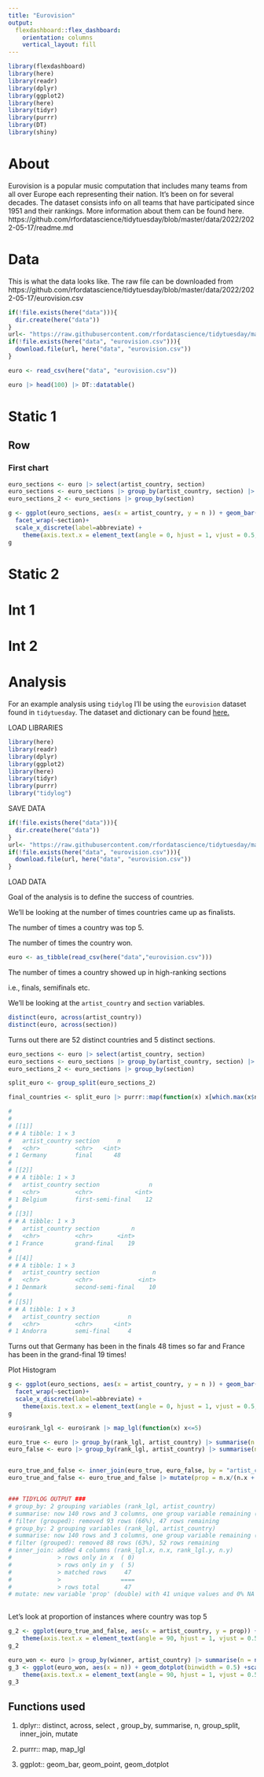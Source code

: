 ```yaml
---
title: "Eurovision"
output: 
  flexdashboard::flex_dashboard:
    orientation: columns
    vertical_layout: fill
---
```


```r
library(flexdashboard)
library(here)
library(readr)
library(dplyr)
library(ggplot2)
library(here)
library(tidyr)
library(purrr)
library(DT)
library(shiny)
```


# About 

Eurovision is a popular music computation that includes many teams from all over 
Europe each representing their nation. It's been on for several decades. The dataset
consists info on all teams that have participated since 1951 and their rankings.
More information about them can be found here. 
https://github.com/rfordatascience/tidytuesday/blob/master/data/2022/2022-05-17/readme.md



# Data 

This is what the data looks like. The raw file can be downloaded from 
https://github.com/rfordatascience/tidytuesday/blob/master/data/2022/2022-05-17/eurovision.csv

```R


if(!file.exists(here("data"))){
  dir.create(here("data"))
}
url<- "https://raw.githubusercontent.com/rfordatascience/tidytuesday/master/data/2022/2022-05-17/eurovision.csv"
if(!file.exists(here("data", "eurovision.csv"))){
  download.file(url, here("data", "eurovision.csv"))
}


```

```R
euro <- read_csv(here("data", "eurovision.csv"))

euro |> head(100) |> DT::datatable()

```

# Static 1

Row {data-height=650}
-------------------------------------

### First chart 

```R

euro_sections <- euro |> select(artist_country, section)
euro_sections <- euro_sections |> group_by(artist_country, section) |> summarise(n = n())
euro_sections_2 <- euro_sections |> group_by(section)

g <- ggplot(euro_sections, aes(x = artist_country, y = n )) + geom_bar(stat = "identity")+ 
  facet_wrap(~section)+
  scale_x_discrete(label=abbreviate) +
    theme(axis.text.x = element_text(angle = 0, hjust = 1, vjust = 0.5, size = 6)) + theme(axis.text.y = element_text(angle = 0, hjust = 1, vjust = 0.5, size = 3.4)) +coord_flip() + labs(title= " number of times countries appeared in high-ranking sections", subtitle= "5 sections", caption = "sourced from tidytuesday")
g

```

# Static 2

# Int 1 

# Int 2


# Analysis 

For an example analysis using `tidylog` I'll be using the `eurovision` dataset found in `tidytuesday`. The dataset and dictionary can be found [here.](https://github.com/rfordatascience/tidytuesday/tree/master/data/2022/2022-05-17)

LOAD LIBRARIES

```R

library(here)
library(readr)
library(dplyr)
library(ggplot2)
library(here)
library(tidyr)
library(purrr)
library("tidylog")
```

SAVE DATA

```R


if(!file.exists(here("data"))){
  dir.create(here("data"))
}
url<- "https://raw.githubusercontent.com/rfordatascience/tidytuesday/master/data/2022/2022-05-17/eurovision.csv"
if(!file.exists(here("data", "eurovision.csv"))){
  download.file(url, here("data", "eurovision.csv"))
}


```

LOAD DATA

Goal of the analysis is to define the success of countries.

We'll be looking at the number of times countries came up as finalists.

The number of times a country was top 5.

The number of times the country won.

```R

euro <- as_tibble(read_csv(here("data","eurovision.csv")))

```

The number of times a country showed up in high-ranking sections

i.e., finals, semifinals etc.

We'll be looking at the `artist_country` and `section` variables.

```R
distinct(euro, across(artist_country))
distinct(euro, across(section))
```

Turns out there are 52 distinct countries and 5 distinct sections.

```R

euro_sections <- euro |> select(artist_country, section)
euro_sections <- euro_sections |> group_by(artist_country, section) |> summarise(n = n())
euro_sections_2 <- euro_sections |> group_by(section)


```

```R
split_euro <- group_split(euro_sections_2)

final_countries <- split_euro |> purrr::map(function(x) x[which.max(x$n), ])

# 
# 
# [[1]]
# # A tibble: 1 × 3
#   artist_country section     n
#   <chr>          <chr>   <int>
# 1 Germany        final      48
# 
# [[2]]
# # A tibble: 1 × 3
#   artist_country section              n
#   <chr>          <chr>            <int>
# 1 Belgium        first-semi-final    12
# 
# [[3]]
# # A tibble: 1 × 3
#   artist_country section         n
#   <chr>          <chr>       <int>
# 1 France         grand-final    19
# 
# [[4]]
# # A tibble: 1 × 3
#   artist_country section               n
#   <chr>          <chr>             <int>
# 1 Denmark        second-semi-final    10
# 
# [[5]]
# # A tibble: 1 × 3
#   artist_country section        n
#   <chr>          <chr>      <int>
# 1 Andorra        semi-final     4


```

Turns out that Germany has been in the finals 48 times so far and France has been in the grand-final 19 times!

Plot Histogram

```R
g <- ggplot(euro_sections, aes(x = artist_country, y = n )) + geom_bar(stat = "identity")+ 
  facet_wrap(~section)+
  scale_x_discrete(label=abbreviate) +
    theme(axis.text.x = element_text(angle = 0, hjust = 1, vjust = 0.5, size = 6)) + theme(axis.text.y = element_text(angle = 0, hjust = 1, vjust = 0.5, size = 3.4)) +coord_flip() + labs(title= " number of times countries appeared in high-ranking sections", subtitle= "5 sections", caption = "sourced from tidytuesday")
g

```

```R

euro$rank_lgl <- euro$rank |> map_lgl(function(x) x<=5)

euro_true <- euro |> group_by(rank_lgl, artist_country) |> summarise(n = n()) |> filter(rank_lgl == TRUE)
euro_false <- euro |> group_by(rank_lgl, artist_country) |> summarise(n = n()) |> filter(rank_lgl == FALSE)


euro_true_and_false <- inner_join(euro_true, euro_false, by = "artist_country")
euro_true_and_false <- euro_true_and_false |> mutate(prop = n.x/(n.x + n.y) )


### TIDYLOG OUTPUT ###
# group_by: 2 grouping variables (rank_lgl, artist_country)
# summarise: now 140 rows and 3 columns, one group variable remaining (rank_lgl)
# filter (grouped): removed 93 rows (66%), 47 rows remaining
# group_by: 2 grouping variables (rank_lgl, artist_country)
# summarise: now 140 rows and 3 columns, one group variable remaining (rank_lgl)
# filter (grouped): removed 88 rows (63%), 52 rows remaining
# inner_join: added 4 columns (rank_lgl.x, n.x, rank_lgl.y, n.y)
#             > rows only in x  ( 0)
#             > rows only in y  ( 5)
#             > matched rows     47
#             >                 ====
#             > rows total       47
# mutate: new variable 'prop' (double) with 41 unique values and 0% NA
 
```

Let's look at proportion of instances where country was top 5

```R

g_2 <- ggplot(euro_true_and_false, aes(x = artist_country, y = prop)) + geom_point() +scale_x_discrete(label=abbreviate) +
    theme(axis.text.x = element_text(angle = 90, hjust = 1, vjust = 0.5, size = 6)) + labs(title= "Proportion of instances where country was Top 5", subtitle= " 47 countries", caption = "sourced from tidytuesday")
g_2
```

```R
euro_won <- euro |> group_by(winner, artist_country) |> summarise(n = n()) |> filter(winner == TRUE)
g_3 <- ggplot(euro_won, aes(x = n)) + geom_dotplot(binwidth = 0.5) +scale_x_discrete(label=abbreviate) +
    theme(axis.text.x = element_text(angle = 90, hjust = 1, vjust = 0.5, size = 6)) + labs(title= "Frequency of number of times countries won", subtitle= "49 countries", caption = "sourced from tidytuesday")
g_3
```

## Functions used

1.  dplyr:: distinct, across, select , group_by, summarise, n, group_split, inner_join, mutate

2.  purrr:: map, map_lgl

3.  ggplot:: geom_bar, geom_point, geom_dotplot


